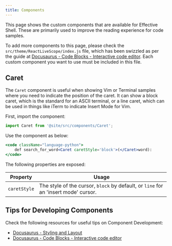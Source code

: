 ```yaml
---
title: Components
---
```


This page shows the custom components that are available for Effective Shell. These are primarily used to improve the reading experience for code samples.

To add more components to this page, please check the `src/theme/ReactLiveScope/index.js` file, which has been swizzled as per the guide at [Docusaurus - Code Blocks - Interactive code editor](https://docusaurus.io/docs/markdown-features/code-blocks#interactive-code-editor). Each custom component you want to use must be included in this file.

## Caret

The `Caret` component is useful when showing Vim or Terminal samples where you need to indicate the position of the caret. It can show a block caret, which is the standard for an ASCII terminal, or a line caret, which can be used in things like iTerm to indicate Insert Mode for Vim.

First, import the component:

```jsx
import Caret from '@site/src/components/Caret';
```

Use the component as below:

```jsx live
<code className="language-python">
    def search_for_word<Caret caretStyle='block'>(</Caret>word):
</code>
```

The following properties are exposed:

| Property         | Usage                                                                             |
| ---------------- | --------------------------------------------------------------------------------- |
| `caretStyle`           | The style of the cursor, `block` by default, or `line` for an 'insert mode' cursor. |

## Tips for Developing Components

Check the following resources for useful tips on Component Development:

- [Docusaurus - Styling and Layout](https://docusaurus.io/docs/styling-layout)
- [Docusaurus - Code Blocks - Interactive code editor](https://docusaurus.io/docs/markdown-features/code-blocks#interactive-code-editor)
